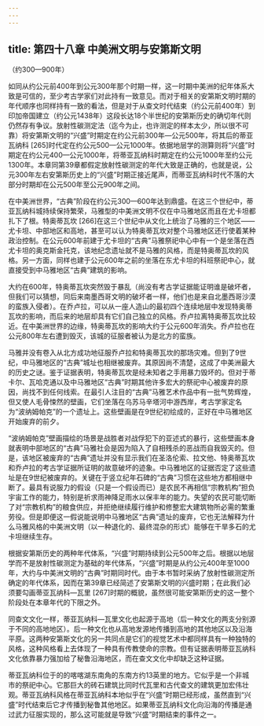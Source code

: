 ```yaml
---
---
---
```

title: 第四十八章 中美洲文明与安第斯文明
---




（约300—900年）

如同从约公元前400年到公元300年那个时期一样，这一时期中美洲的纪年体系大致是可信的，至少考古学家们对此持有一致意见。而对于相关的安第斯文明时期的年代顺序也同样持有一致的看法，但是对于从查文时代结束（约公元前400年）到印加帝国建立（约公元1438年）这段长达18个半世纪的安第斯历史的确切年代则仍然存有争议。放射性碳测定法（迄今为止，也许测定的样本太少，所以很不可靠）将安第斯文明的“兴盛”时期定在约公元前300年—公元500年，将其后的蒂亚瓦纳科 [265]时代定在约公元500—公元1000年。依据地层学的测算则将“兴盛”时期定在约公元400—公元1000年，将蒂亚瓦纳科时期定在约公元1000年至约公元1300年。本章同第39章都假定放射性碳测定的年代大致是正确的，也就是说，公元300年左右安第斯历史上的“兴盛”时期正接近尾声，而蒂亚瓦纳科时代不落的大部分时期却在公元500年至公元900年之间。

在中美洲世界，“古典”阶段在约公元300—600年达到鼎盛。在这三个世纪中，蒂亚瓦纳科城持续保持繁荣，马雅型的中美洲文明不仅在中马雅地区而且在尤卡坦都扎下了根。特奥蒂瓦坎 [266]在这三个世纪中从文化上统治了马雅的三个地区——尤卡坦、中部地区和高地，甚至可以认为特奥蒂瓦坎对整个马雅地区还行使着某种政治控制。在公元600年前建于尤卡坦的“古典”马雅祭祀中心中有一个是坐落在西尤卡坦的奥克斯金托克，该地纪念遗址就不是马雅的风格，而是特奥蒂瓦坎的风格。另一方面，同样也建于公元600年之前的坐落在东尤卡坦的科班祭祀中心，就直接受到中马雅地区“古典”建筑的影响。

大约在600年，特奥蒂瓦坎突然毁于暴乱（尚没有考古学证据能证明谁是破坏者，但我们可以猜想，同后来南墨西哥文明的破坏者一样，他们也是来自北墨西哥沙漠的蛮族入侵者）。在乔卢拉，可以从一座人造山的最初四个连续地层中发现特奥蒂瓦坎的影响，而后来的地层却具有它们自己独立的风格。乔卢拉离特奥蒂瓦坎比较近。在中美洲世界的边缘，特奥蒂瓦坎的影响大约于公元600年消失。乔卢拉也在公元800年左右遭到毁灭，该城的征服者被认为是北方的蛮族。

马雅并没有卷入从北方成功地征服乔卢拉和特奥蒂瓦坎的那场灾难。但到了9世纪，中马雅地区的“古典”城址也相继被废弃。其原因尚不清楚，这成了中美洲最大的历史之谜。鉴于证据表明，特奥蒂瓦坎是经未知者之手用暴力毁坏的。但对于蒂卡尔、瓦哈克通以及中马雅地区“古典”时期其他许多宏大的祭祀中心被废弃的原因，尚找不到任何线索。在最引人注目的“古典”马雅艺术作品中有一批气势辉煌，但又使人毛骨悚然的壁画，它们坐落在乌苏马辛塔河中游西岸，考古学家定名为“波纳姆帕克”的一个遗址上。这些壁画是在9世纪初绘成的，正好在中马雅地区开始废弃的前夕。

“波纳姆帕克”壁画描绘的场景是战胜者对战俘犯下的亚述式的暴行，这些壁画本身就表明中部地区的“古典”马雅社会是因为陷入了自相残杀的恶战而自我毁灭的。但是，该地区被废弃的“古典”遗址并没有显示我们在圣洛伦索、拉文他、特奥蒂瓦坎和乔卢拉的考古学证据所证明的故意破坏的迹象。中马雅地区的证据否定了这些遗址是在9世纪被废弃的。关键在于竖立纪年石碑的“古典”习惯在这些地方都相继中断了。最具有说服力的假设（只是一个假设而已）是农民不再相信“宗教机构”担负宇宙工作的能力，特别是祈求雨神降足雨水以保丰年的能力。失望的农民可能切断了对“宗教机构”的粮食供应，并拒绝继续履行维护和修整宏大建筑物所必需的繁重劳役。但是即便这一假说能说明中马雅地区“古典”遗址的废弃，它也无法解释为什么马雅风格的中美洲文明（以一种退化的、最终混杂的形式）能够在干旱多石的尤卡坦继续生存。

根据安第斯历史的两种年代体系，“兴盛”时期持续到公元500年之后。根据以地层学而不是放射性碳测定为基础的年代体系，“兴盛”时期是从约公元400年至1000年，大约与中美洲文明的“古典”时期同时代。由于本书暂时采纳了放射性碳测定所确定的年代体系，因而在第39章已经简述了安第斯文明的兴盛时期；在此我们必须要勾画蒂亚瓦纳科—瓦里 [267]时期的概貌，虽然很可能安第斯历史的这一整个阶段处在本章年代的下限之外。

同查文文化一样，蒂亚瓦纳科—瓦里文化也起源于高地（后一种文化的两支分别源于不同的高地地区）。后一种文化也从高地发源地传播到高地的其他地区以及沿海平原。这两种安第斯文化的另一共同点是它们的视觉艺术中都同样具有一种独特的风格，这种风格看上去体现了一种具有传教使命的宗教。但有证据表明蒂亚瓦纳科文化依靠暴力强加给了秘鲁沿海地区，而在查文文化中却缺乏这种证据。

蒂亚瓦纳科位于的的喀喀湖东南角的东南方约13英里的地方。它似乎是一个非城市的祭祀中心。它那巨大的砖石建筑比同时代瓦里和古代查文的建筑更加宏伟壮观。蒂亚瓦纳科风格在蒂亚瓦纳科本地似乎在“兴盛”时期已经形成，虽然直到“兴盛”时代结束后它才传播到秘鲁其他地区。如果蒂亚瓦纳科文化向沿海的传播是通过武力征服实现的，那么这可能就是导致“兴盛”时期结束的事件之一。